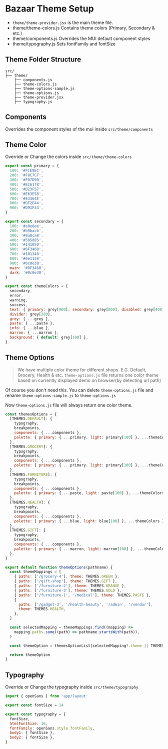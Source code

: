 # Bazaar Theme Setup

- `theme/theme-provider.jsx` is the main theme file.
- theme/theme-colors.js Contains theme colors (Primary, Secondary & etc.)
- theme/components.js Overrides the MUI default component styles
- theme/typography.js Sets fontFamily and fontSize

## Theme Folder Structure

```
src/
├── theme/
    ├── components.js
    ├── theme-colors.js
    ├── theme-options-sample.js
    ├── theme-options.js
    ├── theme-provider.jsx
    ├── typography.js
```

## Components

Overrides the component styles of the mui inside `src/theme/components`

## Theme Color

Override or Change the colors inside `src/theme/theme-colors`

```js copy showLineNumbers
export const primary = {
  100: '#FCE9EC',
  200: '#F8C7CF',
  300: '#F07D90',
  400: '#EC6178',
  500: '#D23F57',
  600: '#E63E58',
  700: '#E3364E',
  800: '#DF2E44',
  900: '#D91F33',
}

export const secondary = {
  100: '#e8e8ee',
  200: '#b9bacb',
  300: '#8a8ca8',
  400: '#5b5d85',
  500: '#141850',
  600: '#0F3460',
  700: '#101340',
  800: '#0e1138',
  900: '#0c0e30',
  main: '#0F3460',
  dark: '#0c0e30',
}

export const themeColors = {
  secondary,
  error,
  warning,
  success,
  text: { primary: grey[900], secondary: grey[800], disabled: grey[400] },
  divider: grey[200],
  grey: { ...grey },
  paste: { ...paste },
  info: { ...blue },
  marron: { ...marron },
  background: { default: grey[100] },
}
```

## Theme Options

> We have multiple color theme for different shops. E.G. Default, Grocery, Health & etc. `theme-options.js` file returns one color theme based on currently displayed demo on browser(by detecting url path)

Of course you don't need this. You can delete `theme-options.js` file and rename `theme-options-sample.js` to `theme-options.js`

Now `theme-options.js` file will always return one color theme.

```js copy showLineNumbers
const themesOptions = {
  [THEMES.DEFAULT]: {
    typography,
    breakpoints,
    components: { ...components },
    palette: { primary: { ...primary, light: primary[100] }, ...themeColors },
  },
  [THEMES.GROCERY]: {
    typography,
    breakpoints,
    components: { ...components },
    palette: { primary: { ...primary, light: primary[100] }, ...themeColors },
  },
  [THEMES.FURNITURE]: {
    typography,
    breakpoints,
    components: { ...components },
    palette: { primary: { ...paste, light: paste[100] }, ...themeColors },
  },
  [THEMES.HEALTH]: {
    typography,
    breakpoints,
    components: { ...components },
    palette: { primary: { ...blue, light: blue[100] }, ...themeColors },
  },
  [THEMES.GIFT]: {
    typography,
    breakpoints,
    components: { ...components },
    palette: { primary: { ...marron, light: marron[100] }, ...themeColors },
  },
}

export default function themeOptions(pathname) {
  const themeMappings = [
    { paths: ['/grocery-4'], theme: THEMES.GREEN },
    { paths: ['/gift-shop'], theme: THEMES.GIFT },
    { paths: ['/furniture-2'], theme: THEMES.ORANGE },
    { paths: ['/furniture-3'], theme: THEMES.GOLD },
    { paths: ['/furniture-1', '/medical'], theme: THEMES.PASTE },
    {
      paths: ['/gadget-3', '/health-beauty', '/admin', '/vendor'],
      theme: THEMES.HEALTH,
    },
  ]

  const selectedMapping = themeMappings.find((mapping) =>
    mapping.paths.some((path) => pathname.startsWith(path)),
  )

  const themeOption = themesOptionList[selectedMapping?.theme || THEMES.DEFAULT]

  return themeOption
}
```

## Typography

Override or Change the typography inside `src/theme/typography`

```js copy showLineNumbers
import { openSans } from 'app/layout'

export const fontSize = 14

export const typography = {
  fontSize,
  htmlFontSize: 16,
  fontFamily: openSans.style.fontFamily,
  body1: { fontSize },
  body2: { fontSize },
}
```
